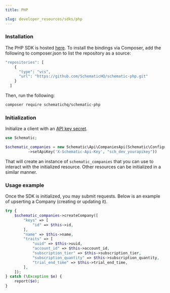 ```yaml
---
title: PHP

slug: developer_resources/sdks/php
---
```



### Installation

The PHP SDK is hosted [here](https://github.com/SchematicHQ/schematic-php). To install the bindings via Composer, add the following to composer.json to list the repository as a source:

```php
"repositories": [
    {
      "type": "vcs",
      "url": "https://github.com/SchematicHQ/schematic-php.git"
    }
  ]
```

Then, run the following:

```bash
composer require schematichq/schematic-php
```

### Initialization

Initialize a client with an [API key secret](/quickstart#create-an-api-key).

```php
use Schematic;

$schematic_companies = new Schematic\Api\CompaniesApi(Schematic\Configuration::getDefaultConfiguration()
          ->setApiKey('X-Schematic-Api-Key', "sch_dev_yourapikey"))
```

That will create an instance of `schematic_companies` that you can use to interact with the initialized resource. Other resources can be initialized in a similar manner.

### Usage example

Once the SDK is initialized, you may submit requests. Below is an example of upserting a Company (creating or updating it).

```php
try {
    $schematic_companies->createCompany([
        "keys" => [
            "id" => $this->id,
        ],
        "name" => $this->name,
        "traits" => [
            "uuid" => $this->uuid,
            "account_id" => $this->account_id,
            "subscription_tier" => $this->subscription_tier,
            "subscription_quantity" => $this->subscription_quantity,
            "trial_end_time" => $this->trial_end_time,
        ],
    ]);
} catch (\Exception $e) {
    report($e);
}
```
